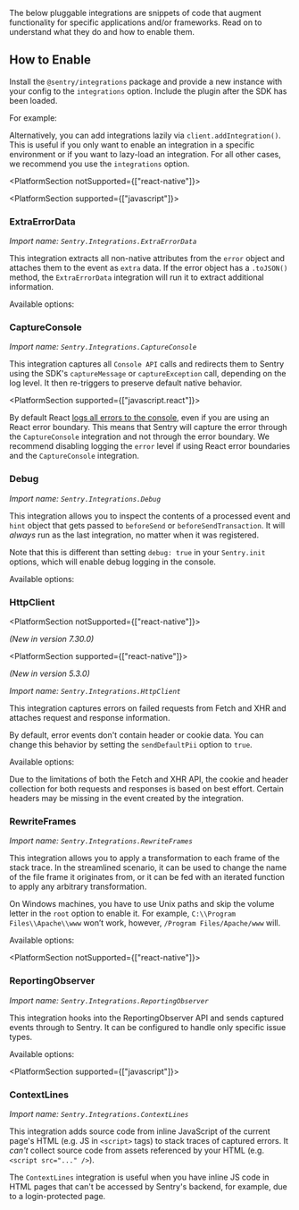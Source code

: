 The below pluggable integrations are snippets of code that augment functionality for specific applications and/or frameworks. Read on to understand what they do and how to enable them.

## How to Enable

Install the `@sentry/integrations` package and provide a new instance with your config to the `integrations` option. Include the plugin after the SDK has been loaded.

For example:

<PlatformContent includePath="configuration/enable-pluggable-integrations" />

Alternatively, you can add integrations lazily via `client.addIntegration()`.
This is useful if you only want to enable an integration in a specific environment or if you want to lazy-load an integration.
For all other cases, we recommend you use the `integrations` option.

<PlatformContent includePath="configuration/enable-pluggable-integrations-lazy" />

<PlatformSection notSupported={["react-native"]}>

<PlatformSection supported={["javascript"]}>

### ExtraErrorData

_Import name: `Sentry.Integrations.ExtraErrorData`_

This integration extracts all non-native attributes from the `error` object and attaches them to the event as `extra` data. If the error object has a `.toJSON()` method, the `ExtraErrorData` integration will run it to extract additional information.

Available options:

<PlatformContent includePath="configuration/extra-error-data" />

</PlatformSection>

### CaptureConsole

_Import name: `Sentry.Integrations.CaptureConsole`_

This integration captures all `Console API` calls and redirects them to Sentry using the SDK's `captureMessage` or `captureException` call, depending on the log level. It then re-triggers to preserve default native behavior.

<PlatformSection supported={["javascript.react"]}>

<Alert level="warning" title="Note">

By default React [logs all errors to the console](https://github.com/facebook/react/blob/493f72b0a7111b601c16b8ad8bc2649d82c184a0/packages/react-reconciler/src/ReactFiberErrorLogger.js#L85), even if you are using an React error boundary. This means that Sentry will capture the error through the `CaptureConsole` integration and not through the error boundary. We recommend disabling logging the `error` level if using React error boundaries and the `CaptureConsole` integration.

</Alert>

</PlatformSection>

<PlatformContent includePath="configuration/capture-console" />

### Debug

_Import name: `Sentry.Integrations.Debug`_

This integration allows you to inspect the contents of a processed event and `hint` object that gets passed to `beforeSend` or `beforeSendTransaction`. It will _always_ run as the last integration, no matter when it was registered.

Note that this is different than setting `debug: true` in your `Sentry.init` options, which will enable debug logging in the console.

Available options:

<PlatformContent includePath="configuration/debug" />

</PlatformSection>

### HttpClient

<PlatformSection notSupported={["react-native"]}>

_(New in version 7.30.0)_

</PlatformSection>

<PlatformSection supported={["react-native"]}>

_(New in version 5.3.0)_

</PlatformSection>

_Import name: `Sentry.Integrations.HttpClient`_

This integration captures errors on failed requests from Fetch and XHR and attaches request and response information.

By default, error events don't contain header or cookie data. You can change this behavior by setting the `sendDefaultPii` option to `true`.

Available options:

<PlatformContent includePath="configuration/http-client" />

<Alert level="warning" title="Note">

Due to the limitations of both the Fetch and XHR API, the cookie and header collection for both requests and responses is based on best effort. Certain headers may be missing in the event created by the integration.

</Alert>

### RewriteFrames

_Import name: `Sentry.Integrations.RewriteFrames`_

This integration allows you to apply a transformation to each frame of the stack trace. In the streamlined scenario, it can be used to change the name of the file frame it originates from, or it can be fed with an iterated function to apply any arbitrary transformation.

On Windows machines, you have to use Unix paths and skip the volume letter in the `root` option to enable it. For example, `C:\\Program Files\\Apache\\www` won’t work, however, `/Program Files/Apache/www` will.

Available options:

<PlatformContent includePath="configuration/rewrite-frames" />

<PlatformSection notSupported={["react-native"]}>

### ReportingObserver

_Import name: `Sentry.Integrations.ReportingObserver`_

This integration hooks into the ReportingObserver API and sends captured events through to Sentry. It can be configured to handle only specific issue types.

Available options:

<PlatformContent includePath="configuration/reporting-observer" />

</PlatformSection>

<PlatformSection supported={["javascript"]}>

### ContextLines

_Import name: `Sentry.Integrations.ContextLines`_

This integration adds source code from inline JavaScript of the current page's HTML (e.g. JS in `<script>` tags) to stack traces of captured errors.
It _can't_ collect source code from assets referenced by your HTML (e.g. `<script src="..." />`).

The `ContextLines` integration is useful when you have inline JS code in HTML pages that can't be accessed by Sentry's backend, for example, due to a login-protected page.

<PlatformContent includePath="configuration/contextlines" />

</PlatformSection>
